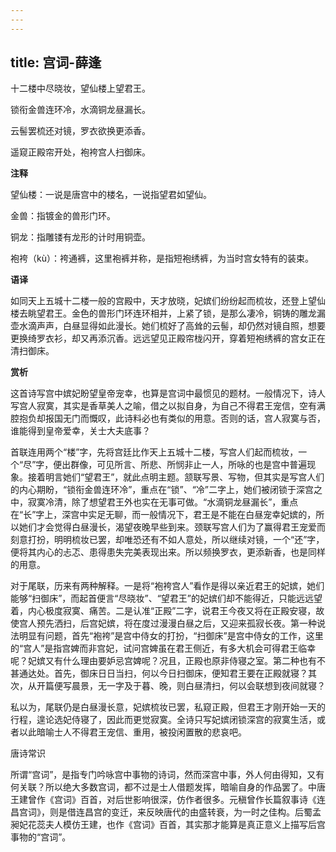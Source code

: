 ```yaml
---
---
---
```

title: 宫词-薛逢
---

十二楼中尽晓妆，望仙楼上望君王。

锁衔金兽连环冷，水滴铜龙昼漏长。

云髻罢梳还对镜，罗衣欲换更添香。

遥窥正殿帘开处，袍袴宫人扫御床。

**注释**

望仙楼：一说是唐宫中的楼名，一说指望君如望仙。

金兽：指镀金的兽形门环。

铜龙：指雕镂有龙形的计时用铜壶。

袍袴（kù）：袴通裤，这里袍裤并称，是指短袍绣裤，为当时宫女特有的装束。

**语译**

如同天上五城十二楼一般的宫殿中，天才放晓，妃嫔们纷纷起而梳妆，还登上望仙楼去眺望君王。金色的兽形门环连环相并，上紧了锁，是那么凄冷，铜铸的雕龙漏壶水滴声声，白昼显得如此漫长。她们梳好了高耸的云髻，却仍然对镜自照，想要更换绮罗衣衫，却又再添沉香。远远望见正殿帘栊闪开，穿着短袍绣裤的宫女正在清扫御床。

**赏析**

这首诗写宫中嫔妃盼望皇帝宠幸，也算是宫词中最惯见的题材。一般情况下，诗人写宫人寂寞，其实是香草美人之喻，借之以拟自身，为自己不得君王宠信，空有满腔抱负却报国无门而慨叹，此诗料必也有类似的用意。否则的话，宫人寂寞与否，谁能得到皇帝爱幸，关士大夫底事？

首联连用两个“楼”字，先将宫廷比作天上五城十二楼，写宫人们起而梳妆，一个“尽”字，便出群像，可见所言、所悲、所悯非止一人，所咏的也是宫中普遍现象。接着明言她们“望君王”，就此点明主题。颔联写景、写物，但其实是写宫人们的内心期盼，“锁衔金兽连环冷”，重点在“锁”、“冷”二字上，她们被闭锁于深宫之中，寂寞冷清，除了想望君王外也实在无事可做。“水滴铜龙昼漏长”，重点在“长”字上，深宫中实足无聊，而一般情况下，君王是不能在白昼宠幸妃嫔的，所以她们才会觉得白昼漫长，渴望夜晚早些到来。颈联写宫人们为了赢得君王宠爱而刻意打扮，明明梳妆已罢，却唯恐还有不如人意处，所以继续对镜，一个“还”字，便将其内心的忐忑、患得患失完美表现出来。所以频换罗衣，更添新香，也是同样的用意。

对于尾联，历来有两种解释。一是将“袍袴宫人”看作是得以亲近君王的妃嫔，她们能够“扫御床”，而起首便言“尽晓妆”、“望君王”的妃嫔们却不能得近，只能远远望着，内心极度寂寞、痛苦。二是认准“正殿”二字，说君王今夜又将在正殿安寝，故使宫人预先洒扫，后宫妃嫔，将在度过漫漫白昼之后，又迎来孤寂长夜。第一种说法明显有问题，首先“袍袴”是宫中侍女的打扮，“扫御床”是宫中侍女的工作，这里的“宫人”是指宫婢而非宫妃，试问宫婢虽在君王侧近，有多大机会可得君王临幸呢？妃嫔又有什么理由要妒忌宫婢呢？况且，正殿也原非侍寝之室。第二种也有不甚通达处。首先，御床日日当扫，何以今日扫御床，便知君王要在正殿就寝？其次，从开篇便写晨景，无一字及于暮、晚，则白昼清扫，何以会联想到夜间就寝？

私以为，尾联仍是白昼漫长意，妃嫔梳妆已罢，私窥正殿，但君王才刚开始一天的行程，遑论选妃侍寝了，因此而更觉寂寞。全诗只写妃嫔闭锁深宫的寂寞生活，或者以此暗喻士人不得君王宠信、重用，被投闲置散的悲哀吧。

唐诗常识

所谓“宫词”，是指专门吟咏宫中事物的诗词，然而深宫中事，外人何由得知，又有何关联？所以绝大多数宫词，都不过是士人借题发挥，暗喻自身的作品罢了。中唐王建曾作《宫词》百首，对后世影响很深，仿作者很多。元稹曾作长篇叙事诗《连昌宫词》，则是借连昌宫的变迁，来反映唐代的由盛转衰，为一时之佳构。后蜀孟昶妃花蕊夫人模仿王建，也作《宫词》百首，其实那才能算是真正意义上描写后宫事物的“宫词”。